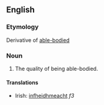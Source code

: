 ==English==

===Etymology===
Derivative of [[able-bodied]]

===Noun===
{{en-noun|-}}

# The quality of being able-bodied.

====Translations====
{{trans-top|the quality of being able-bodied}}
*Irish: [[infheidhmeacht]] ''f3''
{{trans-mid}}
{{trans-bottom}}